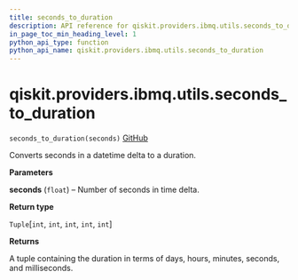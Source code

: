 ```yaml
---
title: seconds_to_duration
description: API reference for qiskit.providers.ibmq.utils.seconds_to_duration
in_page_toc_min_heading_level: 1
python_api_type: function
python_api_name: qiskit.providers.ibmq.utils.seconds_to_duration
---
```


# qiskit.providers.ibmq.utils.seconds\_to\_duration

<span id="qiskit.providers.ibmq.utils.seconds_to_duration" />

`seconds_to_duration(seconds)` [GitHub](https://github.com/qiskit/qiskit-ibmq-provider/tree/stable/0.17/qiskit/providers/ibmq/utils/converters.py "view source code")

Converts seconds in a datetime delta to a duration.

**Parameters**

**seconds** (`float`) – Number of seconds in time delta.

**Return type**

`Tuple`\[`int`, `int`, `int`, `int`, `int`]

**Returns**

A tuple containing the duration in terms of days, hours, minutes, seconds, and milliseconds.

